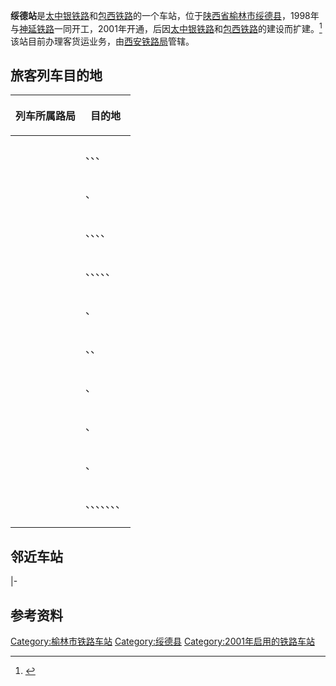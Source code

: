 {{Infobox China railway station
|车站名称 = 绥德站
|图片 = Suide Railway Station (20151229125234).jpg
|图片介绍 = [[Z69/70次列车|Z70次列车]]停靠在绥德站
|其他名称 = 
|车站拼音 = Suide
|英文名称 = Suide Railway Station
|车站代码 = 40508<ref>{{cite book|title=中华人民共和国铁路车站代码（GB/T 10302-2010）|publisher=中国标准出版社|year=2010|isbn=155066140495|ignore-isbn-error=true|pages=34}}</ref>
|电报码 = ODY
|拼音码 = SDE
|车站类型 = 客货运站
|技术性质 = 中间站
|业务性质 = 客运、货运站
|始建时间 = 1998年
|开通运营 = 
|车站位置 = [[陕西省|陕西省]][[榆林市|榆林市]][[绥德县|绥德县]]
|坐标 = {{coord|37|32|45|N|110|15|23.28|E|display=inline,title}}
|归属 = [[西安铁路局|西安铁路局]]
|线路 = [[太中银铁路|太中银铁路]]、[[包西铁路|包西铁路]]（[[神延铁路|神延铁路]]）
|车站等级 = [[一等站_(中国大陆)|一等站]]
|使用状态 = 使用中
|股道数目 = 
|正线 = 
|到发线 = 
|其它线 = 
|月台数目 = 
|侧式站台 = 
|岛式站台 = 
|站台面 = 
|网站 = 
}}
'''绥德站'''是[[太中银铁路|太中银铁路]]和[[包西铁路|包西铁路]]的一个车站，位于[[陕西省|陕西省]][[榆林市|榆林市]][[绥德县|绥德县]]，1998年与[[神延铁路|神延铁路]]一同开工，2001年开通，后因[[太中银铁路|太中银铁路]]和[[包西铁路|包西铁路]]的建设而扩建。<ref>{{cite news|url=http://sx.sina.com.cn/yulin/focus/2014-08-26/091019664.html|title=绥德火车站路烂十年 政府修路百姓百般阻挡|publisher=陕西传媒网|date=2014-08-26|accessdate=2015-11-29}}</ref>该站目前办理客货运业务，由[[西安铁路局|西安铁路局]]管辖。

== 旅客列车目的地 ==
{| class="wikitable sortable" style="font-size: 90%"
!列车所属路局
!目的地
|-
|<center>{{sort|Beijing|[[北京铁路局|北京铁路局]]}}
|{{站|北京西}}、{{站|天津}}、{{站|西安}}、{{站|西宁}}
|-
|<center>{{sort|Chengdu|[[成都铁路局|成都铁路局]]}}
|{{站|重庆北}}、{{站|呼和浩特东}}
|-
|<center>{{sort|Harbin|[[哈尔滨铁路局|哈尔滨铁路局]]}}
|{{站|成都}}、{{站|哈尔滨}}、{{站|佳木斯}}、{{站|齐齐哈尔}}、{{站|乌鲁木齐}}
|-
|<center>{{sort|Hohhot|[[呼和浩特铁路局|呼和浩特铁路局]]}}
|{{站|成都东}}、{{站|呼和浩特}}、{{站|呼和浩特东}}、{{站|昆明}}、{{站|上海}}、{{站|西安}}
|-
|<center>{{sort|Jinan|[[济南铁路局|济南铁路局]]}}
|{{站|青岛}}、{{站|银川}}
|-
|<center>{{sort|Lanzhou|[[兰州铁路局|兰州铁路局]]}}
|{{站|杭州}}、{{站|上海}}、{{站|银川}}
|-
|<center>{{sort|Nanchang|[[南昌铁路局|南昌铁路局]]}}
|{{站|福州}}、{{站|呼和浩特东}}
|-
|<center>{{sort|Shenyang|[[沈阳铁路局|沈阳铁路局]]}}
|{{站|长春}}、{{站|重庆北}}
|-
|<center>{{sort|Urumqi|[[乌鲁木齐铁路局|乌鲁木齐铁路局]]}}
|{{站|北京西}}、{{站|乌鲁木齐南}}
|-
|<center>{{sort|Xi'an|[[西安铁路局|西安铁路局]]}}
|{{站|安康}}、{{站|宝鸡}}、{{站|北京西}}、{{站|神木}}、{{站|乌海西}}、{{站|西安}}、{{站|银川}}、{{站|榆林}}
|-
|<center>{{sort|Zhengzhou|[[郑州铁路局|郑州铁路局]]}}
|{{站|银川}}
|}

== 邻近车站 ==
{{start rail box|[[中国铁路|中国铁路]]}}
{{s-inop|[[义合镇站|义合镇站]]|{{站|太原}}方向}}
{{s-line|[[太中银铁路|太中银铁路]]<br />← 22km 绥德站 30km →}}
{{s-inop|[[子洲站|子洲站]]|{{站|中卫}}方向}}
|-
{{s-inop|[[米脂站|米脂站]]|{{站|包头西}}方向}}
{{s-line|[[包西铁路|包西铁路]]<br />← 25km 绥德站 22km →}}
{{s-inop|[[田庄镇站|田庄镇站]]|{{站|新丰镇}}方向}}
{{end box}}

== 参考资料 ==
{{reflist}}

{{太中银铁路}}
{{包西铁路}}
{{中国铁路一等客运站|西}}
[[Category:榆林市铁路车站|Category:榆林市铁路车站]]
[[Category:绥德县|Category:绥德县]]
[[Category:2001年启用的铁路车站|Category:2001年启用的铁路车站]]